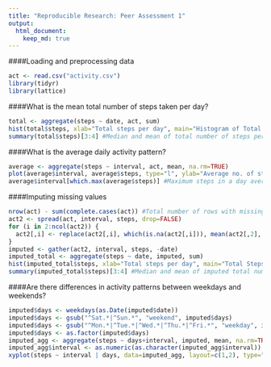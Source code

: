 ```yaml
---
title: "Reproducible Research: Peer Assessment 1"
output: 
  html_document:
    keep_md: true
---
```



####Loading and preprocessing data
```r
act <- read.csv("activity.csv")
library(tidyr)
library(lattice)
```

####What is the mean total number of steps taken per day?
```r
total <- aggregate(steps ~ date, act, sum)
hist(total$steps, xlab="Total steps per day", main="Histogram of Total Steps per Day")
summary(total$steps)[3:4] #Median and mean of total number of steps per day averaged across observation period
```

####What is the average daily activity pattern?
```r
average <- aggregate(steps ~ interval, act, mean, na.rm=TRUE)
plot(average$interval, average$steps, type="l", ylab="Average no. of steps", xlab="5-minute interval in a day", main="Average Steps Throughout a Day")
average$interval[which.max(average$steps)] #Maximum steps in a day averaged across observation period
```

####Imputing missing values
```r
nrow(act) - sum(complete.cases(act)) #Total number of rows with missing values
act2 <- spread(act, interval, steps, drop=FALSE)
for (i in 2:ncol(act2)) {
  act2[,i] <- replace(act2[,i], which(is.na(act2[,i])), mean(act2[,2], na.rm=TRUE))
}
imputed <- gather(act2, interval, steps, -date)
imputed_total <- aggregate(steps ~ date, imputed, sum)
hist(imputed_total$steps, xlab="Total steps per day", main="Total Steps per Day (Imputed)")
summary(imputed_total$steps)[3:4] #Median and mean of imputed total number of steps per day averaged across observation period
```

####Are there differences in activity patterns between weekdays and weekends?
```r
imputed$days <- weekdays(as.Date(imputed$date))
imputed$days <- gsub("^Sat.*|^Sun.*", "weekend", imputed$days)
imputed$days <- gsub("^Mon.*|^Tue.*|^Wed.*|^Thu.*|^Fri.*", "weekday", imputed$days)
imputed$days <- as.factor(imputed$days)
imputed_agg <- aggregate(steps ~ days+interval, imputed, mean, na.rm=TRUE)
imputed_agg$interval <- as.numeric(as.character(imputed_agg$interval))
xyplot(steps ~ interval | days, data=imputed_agg, layout=c(1,2), type="l", scales = list(x=list(tick.number=15)))
```
